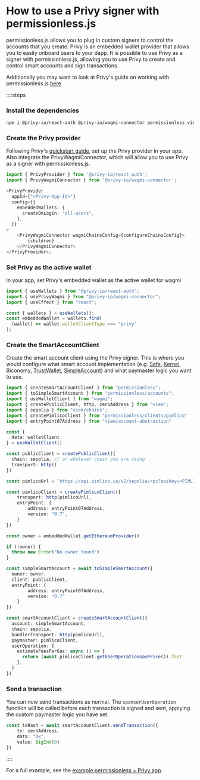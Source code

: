 
<VersionWarning version="0.2" />

# How to use a Privy signer with permissionless.js

permissionless.js allows you to plug in custom signers to control the accounts that you create. Privy is an embedded wallet provider that allows you to easily onboard users to your dapp. It is possible to use Privy as a signer with permissionless.js, allowing you to use Privy to create and control smart accounts and sign transactions.

Additionally you may want to look at Privy's guide on working with permissionless.js [here](https://docs.privy.io/guide/react/recipes/account-abstraction/pimlico).

::::steps

### Install the dependencies

```bash
npm i @privy-io/react-auth @privy-io/wagmi-connector permissionless viem wagmi
```

### Create the Privy provider

Following Privy's [quickstart guide](https://docs.privy.io/guide/quickstart), set up the Privy provider in your app. Also integrate the PrivyWagmiConnector, which will allow you to use Privy as a signer with permissionless.js.

```ts
import { PrivyProvider } from '@privy-io/react-auth';
import { PrivyWagmiConnector } from '@privy-io/wagmi-connector';

<PrivyProvider
  appId={"<Privy-App-Id>"}
  config={{
    embeddedWallets: {
      createOnLogin: "all-users",
    },
  }}
>
    <PrivyWagmiConnector wagmiChainsConfig={configureChainsConfig}>
        {children}
    </PrivyWagmiConnector>
</PrivyProvider>;

```

### Set Privy as the active wallet

In your app, set Privy's embedded wallet as the active wallet for wagmi

```ts
import { useWallets } from "@privy-io/react-auth";
import { usePrivyWagmi } from "@privy-io/wagmi-connector";
import { useEffect } from "react";

const { wallets } = useWallets();
const embeddedWallet = wallets.find(
  (wallet) => wallet.walletClientType === "privy"
);
```

### Create the SmartAccountClient

Create the smart account client using the Privy signer. This is where you would configure what smart account implementation (e.g. [Safe](/permissionless/how-to/accounts/use-safe-account), [Kernel](/permissionless/how-to/accounts/use-kernel-account), Biconomy, [TrustWallet](/permissionless/how-to/accounts/use-trustwallet-account), [SimpleAccount](/permissionless/how-to/accounts/use-simple-account)) and what paymaster logic you want to use.

```ts
import { createSmartAccountClient } from "permissionless";
import { toSimpleSmartAccount } from "permissionless/accounts";
import { useWalletClient } from "wagmi";
import { createPublicClient, http, zeroAddress } from "viem";
import { sepolia } from "viem/chains";
import { createPimlicoClient } from "permissionless/clients/pimlico"
import { entryPoint07Address } from "viem/account-abstraction"

const {
  data: walletClient
} = useWalletClient()

const publicClient = createPublicClient({
  chain: sepolia, // or whatever chain you are using
  transport: http()
})

const pimlicoUrl = `https://api.pimlico.io/v2/sepolia/rpc?apikey=<PIMLICO_API_KEY>`

const pimlicoClient = createPimlicoClient({
    transport: http(pimlicoUrl),
    entryPoint: {
        address: entryPoint07Address,
        version: "0.7",
    }
})

const owner = embeddedWallet.getEthereumProvider()

if (!owner) {
  throw new Error("No owner found")
}

const simpleSmartAccount = await toSimpleSmartAccount({
  owner: owner,
  client: publicClient,
  entryPoint: {
        address: entryPoint07Address,
        version: "0.7"
    }
})

const smartAccountClient = createSmartAccountClient({
  account: simpleSmartAccount,
  chain: sepolia,
  bundlerTransport: http(pimlicoUrl),
  paymaster: pimlicoClient,
  userOperation: {
    estimateFeesPerGas: async () => {
      return (await pimlicoClient.getUserOperationGasPrice()).fast
    },
  }
})
```

### Send a transaction

You can now send transactions as normal. The `sponsorUserOperation` function will be called before each transaction is signed and sent, applying the custom paymaster logic you have set.

```ts
const txHash = await smartAccountClient.sendTransaction({
    to: zeroAddress,
    data: "0x",
    value: BigInt(0)
})
```

::::

For a full example, see the [example permissionless + Privy app](https://github.com/pimlicolabs/privy-demo/blob/main/src/components/privy/privy.tsx).
